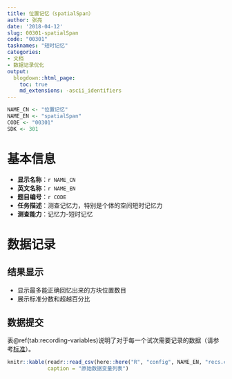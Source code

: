 ```yaml
---
title: 位置记忆（spatialSpan）
author: 张亮
date: '2018-04-12'
slug: 00301-spatialSpan
code: "00301"
tasknames: "短时记忆"
categories:
- 文档
- 数据记录优化
output:
  blogdown::html_page:
    toc: true
    md_extensions: -ascii_identifiers
---
```


```r
NAME_CN <- "位置记忆"
NAME_EN <- "spatialSpan"
CODE <- "00301"
SDK <- 301
```

# 基本信息

* **显示名称**：`r NAME_CN`
* **英文名称**：`r NAME_EN`
* **题目编号**：`r CODE`
* **任务描述**：测查记忆力，特别是个体的空间短时记忆力
* **测查能力**：记忆力-短时记忆

# 数据记录

## 结果显示

+ 显示最多能正确回忆出来的方块位置数目
+ 展示标准分数和超越百分比

## 数据提交

表\@ref(tab:recording-variables)说明了对于每一个试次需要记录的数据（请参考[标准](`r blogdown::shortcode("relref", "standard")`)）。

```r
knitr::kable(readr::read_csv(here::here("R", "config", NAME_EN, "recs.csv")),
             caption = "原始数据变量列表")
```
